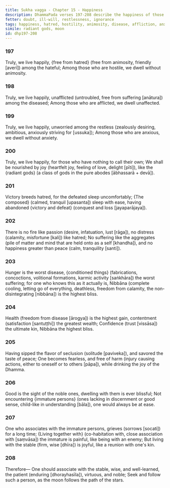 ```yaml
---
title: Sukha vagga - Chapter 15 - Happiness
description: DhammaPada verses 197-208 describe the happiness of those who live without hatred, affliction, and anxiety, the fire of passion, the worst disease, the highest gain, the highest bliss, the joy of the Dhamma, the association with the wise, and the importance of seeking and following a wise person. 
fetter: doubt, ill-will, restlessness, ignorance
tags: happiness, hatred, hostility, animosity, disease, affliction, anxiety, restlessness, joy, radiant gods, victory, defeat, passion, distress, aggregates, peace, hunger, conditioned things, fabrications, concoctions, volitional formations, karmic activity, health, contentment, satisfaction, confidence, trust, Nibbāna, tranquility, insight, seclusion, solitude, noble ones, immature persons, harm, stable, wise, well-learned, patient, virtuous, moon, stars
simile: radiant gods, moon
id: dhp197-208
---
```


### 197

Truly, we live happily,
\{free from hatred} (free from animosity, friendly [averī]) among the hateful;
Among those who are hostile,
we dwell without animosity.

### 198

Truly, we live happily,
unafflicted (untroubled, free from suffering [anātura]) among the diseased;
Among those who are afflicted,
we dwell unaffected.

### 199

Truly, we live happily,
unworried among the restless (zealously desiring, ambitious, anxiously striving for [ussuka]);
Among those who are anxious,
we dwell without anxiety.

### 200

Truly, we live happily,
for those who have nothing to call their own;
We shall be nourished by joy (heartfelt joy, feeling of love, delight [pīti]),
like the \{radiant gods} (a class of gods in the pure abodes [ābhassarā + devā]).

### 201

Victory breeds hatred,
for the defeated sleep uncomfortably;
\{The composed} (calmed, tranquil [upasanta]) sleep with ease,
having abandoned \{victory and defeat} (conquest and loss [jayaparājaya]).

### 202

There is no fire like passion (desire, infatuation, lust [rāga]),
no distress (calamity, misfortune [kali]) like hatred;
No suffering like the aggregates (pile of matter and mind that are held onto as a self [khandha]),
and no happiness greater than peace (calm, tranquility [santi]).

### 203

Hunger is the worst disease,
\{conditioned things} (fabrications, concoctions, volitional formations, karmic activity [saṅkhāra]) the worst suffering;
for one who knows this as it actually is,
Nibbāna (complete cooling, letting go of everything, deathless, freedom from calamity, the non-disintegrating [nibbāna]) is the highest bliss.

### 204

Health (freedom from disease [ārogya]) is the highest gain,
contentment (satisfaction [santuṭṭhi]) the greatest wealth;
Confidence (trust [vissāsa]) the ultimate kin,
Nibbāna the highest bliss.

### 205

Having sipped the flavor of seclusion (solitude [paviveka]),
and savored the taste of peace;
One becomes fearless, and free of harm (injury causing actions, either to oneself or to others [pāpa]),
while drinking the joy of the Dhamma.

### 206

Good is the sight of the noble ones,
dwelling with them is ever blissful;
Not encountering \{immature persons} (ones lacking in discernment or good sense, child-like in understanding [bāla]),
one would always be at ease.

### 207

One who associates with the immature persons,
grieves (sorrows [socati]) for a long time;
\{Living together with} (co-habitation with, close association with [saṃvāsa]) the immature is painful,
like being with an enemy;
But living with the stable (firm, wise [dhīra]) is joyful,
like a reunion with one's kin.

### 208

Therefore—
One should associate with the stable, wise, and well-learned,
the patient (enduring [dhorayhasīla]), virtuous, and noble;
Seek and follow such a person,
as the moon follows the path of the stars.